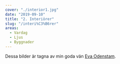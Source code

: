 ```yaml
---
cover: "./interior1.jpg"
date: "2019-09-10"
title: "2. Interiörer"
slug: "/interi%C3%B6rer"
areas:
  - Vardag
  - Ljus
  - Byggnader
---
```


Dessa bilder är tagna av min goda vän <a target="_blank" href="http://www.evashantverk.se/">Eva Odenstam</a>.

